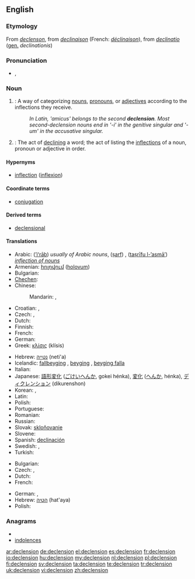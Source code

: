 ==English==

===Etymology===
From {{etyl|enm}} ''[[declenson]]'', from {{etyl|frm}} ''[[declinaison]]'' (French: ''[[déclinaison]]''), from {{etyl|la}} ''[[declinatio]]'' ([[genitive|gen.]] ''declinationis'')

===Pronunciation===
* {{IPA|/dɪˈklɛn.ʃən/}}, {{SAMPA|/dI"klEn.S@n/}}

===Noun===
{{wikipedia}}
{{en-noun}}

# {{grammar}}: A way of categorizing [[noun]]s, [[pronoun]]s, or [[adjective]]s according to the inflections they receive.
#: ''In Latin, 'amicus' belongs to the second '''declension'''. Most second-declension nouns end in '-i' in the genitive singular and '-um' in the accusative singular.''
# {{grammar}}: The act of [[declining]] a word; the act of listing the [[inflection]]s of a noun, pronoun or adjective in order.

====Hypernyms====
* [[inflection]] ([[inflexion]])

====Coordinate terms====
* [[conjugation]]

====Derived terms====
* [[declensional]]

====Translations====
{{trans-top|a way of categorizing nouns}}
* Arabic: {{Arab|[[إعراب]]}} ([[’iʻrāb]]) {{m}} ''usually of Arabic nouns'', {{Arab|[[صرف]]}} ([[ṣarf]]) {{m}}, {{Arab|[[تصريف الأسماء]]}} ([[taṣrīfu l-’asmā’]]) {{m}} '' [[inflection of nouns]]''
* Armenian: [[հոլովում]] ([[holovum]])
* Bulgarian: {{t-|bg|склонение}}
* [[Chechen]]: {{tø|ce|легар}}
* Chinese:
*: Mandarin: {{t|cmn|變格|sc=Hani}},  {{t|cmn|变格|tr=biàngé|sc=Hani}}
* Croatian: {{t-|hr|deklinacija|f}}, {{t-|hr|sklonidba|f}}
* Czech: {{t+|cs|deklinace|f}}, {{t+|cs|skloňování|n}}
* Dutch: {{t+|nl|verbuiging|f}}
* Finnish: {{t-|fi|taivutus}}
* French: {{t+|fr|déclinaison|f}}
* German: {{t+|de|Deklination|f}}
* Greek: [[κλίσις]] (klísis) {{f}}
{{trans-mid}}
* Hebrew: [[נטייה]] (neti'a) {{f}}
* Icelandic: [[fallbeyging]] {{f}}, [[beyging]] {{f}}, [[beyging falla]] {{f}}
* Italian: {{t+|it|declinazione|f}}
* Japanese: [[語形変化]] ([[ごけいへんか]], gokei hénka), [[変化]] ([[へんか]], hénka), [[ディクレンション]] (dikurenshon)
* Korean: {{t|ko|어형변화|tr=eo-hyeong-byeon-hwa|sc=Hang}}, {{t|ko|곡용|tr=gok-yong,曲用|sc=Kore}}
* Latin: {{t+|la|declinatio|f}}
* Polish: {{t+|pl|deklinacja|f}}
* Portuguese: {{t+|pt|declinação|f}}
* Romanian: {{t-|ro|declinare|f}}
* Russian: {{t+|ru|склонение|n|tr=sklonénije}}
* Slovak: [[skloňovanie]] {{n}}
* Slovene: {{t+|sl|sklanjatev|f}}
* Spanish: [[declinación]] {{f}}
* Swedish: {{t+|sv|deklination}}, {{t|sv|böjning}}
* Turkish: {{t+|tr|çekim}}
{{trans-bottom}}
{{trans-top|act of declining}}
* Bulgarian: {{t|bg|скланяне|n}}
* Czech: {{t+|cs|deklinace|f}}, {{t+|cs|skloňování|n}}
* Dutch: {{t+|nl|verbuigen|n}}
* French: {{t+|fr|déclinaison|f}}
{{trans-mid}}
* German: {{t+|de|Beugung|f}}, {{t+|de|Deklination|f}}
* Hebrew: [[הטיה]] (hat'aya) {{f}}
* Polish: {{t+|pl|deklinacja|f}}
{{trans-bottom}}

===Anagrams===
* {{alphagram|cdeeilnnos}}
* [[indolences#English|indolences]]

[[ar:declension]]
[[de:declension]]
[[el:declension]]
[[es:declension]]
[[fr:declension]]
[[io:declension]]
[[hu:declension]]
[[my:declension]]
[[nl:declension]]
[[pl:declension]]
[[fi:declension]]
[[sv:declension]]
[[ta:declension]]
[[te:declension]]
[[tr:declension]]
[[uk:declension]]
[[vi:declension]]
[[zh:declension]]